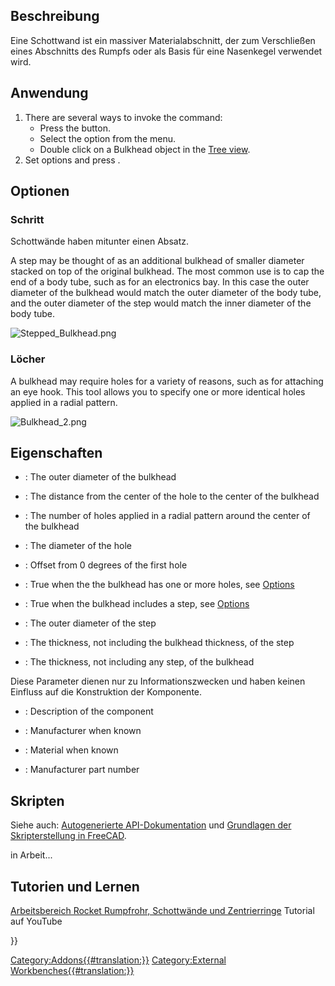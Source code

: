 <languages/>

{{Docnav/de
|[[Rocket_CenteringRing/de|Zentrierring]]
|[[Rocket_Fin/de|Flosse]]
|[[Rocket_Workbench/de|Arbeitsbereich Rocket]]
|IconL=Rocket_CenteringRing.svg
|IconR=Rocket_Fin.svg
|IconC=RocketWorkbench.svg
}}

{{GuiCommand/de
|Name=Rocket Bulkhead
|Name/de=Rocket Schottwand
|MenuLocation=Rakete → Schottwand
|Workbenches=[[Rocket_Workbench/de|Arbeitsbereich Rocket]]
|Version=0.19
}}

<span id="Description"></span>
==Beschreibung==

Eine Schottwand ist ein massiver Materialabschnitt, der zum Verschließen eines Abschnitts des Rumpfs oder als Basis für eine Nasenkegel verwendet wird.

<span id="Usage"></span>
==Anwendung==

# There are several ways to invoke the command: 
#* Press the {{Button|[[Image:Rocket_Bulkhead.svg|16px]] [[Rocket_Bulkhead|Bulkhead]]}} button.
#* Select the {{MenuCommand|Rocket → [[Image:Rocket_Bulkhead.svg|16px]] Bulkhead}} option from the menu.
#* Double click on a Bulkhead object in the [[Tree_view|Tree view]].
# Set options and press {{Button|OK}}.

<span id="Options"></span>
==Optionen==

<span id="Step"></span>
===Schritt===

Schottwände haben mitunter einen Absatz.

A step may be thought of as an additional bulkhead of smaller diameter stacked on top of the original bulkhead. The most common use is to cap the end of a body tube, such as for an electronics bay. In this case the outer diameter of the bulkhead would match the outer diameter of the body tube, and the outer diameter of the step would match the inner diameter of the body tube.

[[File:Stepped_Bulkhead.png]]
{{Caption|A stepped bulkhead used to cap a body tube}}

<span id="Holes"></span>
===Löcher===

A bulkhead may require holes for a variety of reasons, such as for attaching an eye hook. This tool allows you to specify one or more identical holes applied in a radial pattern.

[[File:Bulkhead_2.png]]
{{Caption|A stepped bulkhead with 4 holes}}

<span id="Properties"></span>
==Eigenschaften==

{{TitleProperty|Schottwand}}

* {{PropertyData|Diameter}}: The outer diameter of the bulkhead
* {{PropertyData|Hole Center}}: The distance from the center of the hole to the center of the bulkhead
* {{PropertyData|Hole Count}}: The number of holes applied in a radial pattern around the center of the bulkhead
* {{PropertyData|Hole Diameter}}: The diameter of the hole
* {{PropertyData|Hole Offset}}: Offset from 0 degrees of the first hole
* {{PropertyData|Holes}}: True when the the bulkhead has one or more holes, see [[#Options|Options]]
* {{PropertyData|Step}}: True when the bulkhead includes a step, see [[#Options|Options]]
* {{PropertyData|Step Diameter}}: The outer diameter of the step
* {{PropertyData|Step Thickness}}: The thickness, not including the bulkhead thickness, of the step
* {{PropertyData|Thickness}}: The thickness, not including any step, of the bulkhead

{{TitleProperty|Rocket Component}}

Diese Parameter dienen nur zu Informationszwecken und haben keinen Einfluss auf die Konstruktion der Komponente.

* {{PropertyData|Description}}: Description of the component
* {{PropertyData|Manufacturer}}: Manufacturer when known
* {{PropertyData|Material}}: Material when known
* {{PropertyData|Part Number}}: Manufacturer part number

<span id="Scripting"></span>
==Skripten==

<div class="mw-translate-fuzzy">
Siehe auch: [https://freecad.github.io/SourceDoc/ Autogenerierte API-Dokumentation] und [[FreeCAD_Scripting_Basics/de|Grundlagen der Skripterstellung in FreeCAD]].
</div>

in Arbeit...

<span id="Tutorials_and_Learning"></span>
== Tutorien und Lernen ==

[https://youtu.be/xi7acpw3eDA Arbeitsbereich Rocket Rumpfrohr, Schottwände und Zentrierringe] Tutorial auf YouTube


{{Docnav/de
|[[Rocket_CenteringRing/de|Zentrierring]]
|[[Rocket_Fin/de|Flosse]]
|[[Rocket_Workbench/de|Arbeitsbereich Rocket]]
|IconL=Rocket_CenteringRing.svg
|IconR=Rocket_Fin.svg
|IconC=RocketWorkbench.svg
}}

{{Userdocnavi{{#translation:}}}}
[[Category:Addons{{#translation:}}]]
[[Category:External Workbenches{{#translation:}}]]